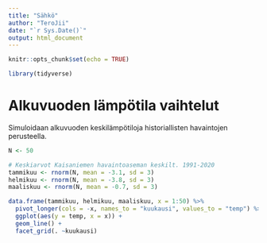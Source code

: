 ```yaml
---
title: "Sähkö"
author: "TeroJii"
date: "`r Sys.Date()`"
output: html_document
---
```


```r
knitr::opts_chunk$set(echo = TRUE)

library(tidyverse)

```


# Alkuvuoden lämpötila vaihtelut

Simuloidaan alkuvuoden keskilämpötiloja historiallisten havaintojen perusteella.

```r

N <- 50

# Keskiarvot Kaisaniemen havaintoaseman keskilt. 1991-2020
tammikuu <- rnorm(N, mean = -3.1, sd = 3)
helmikuu <- rnorm(N, mean = -3.8, sd = 3)
maaliskuu <- rnorm(N, mean = -0.7, sd = 3)

data.frame(tammikuu, helmikuu, maaliskuu, x = 1:50) %>%
  pivot_longer(cols = -x, names_to = "kuukausi", values_to = "temp") %>% 
  ggplot(aes(y = temp, x = x)) +
  geom_line() +
  facet_grid(. ~kuukausi)
```

